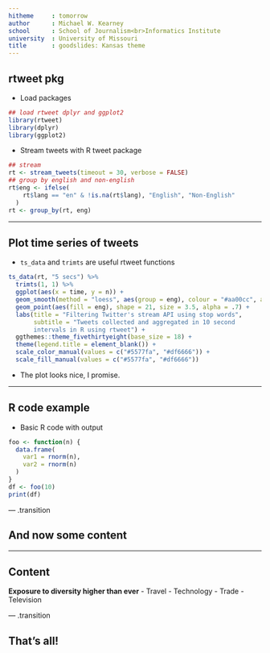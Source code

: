 ```yaml
---
hitheme     : tomorrow
author      : Michael W. Kearney
school      : School of Journalism<br>Informatics Institute
university  : University of Missouri
title       : goodslides: Kansas theme
---
```


## rtweet pkg

- Load packages

```r
## load rtweet dplyr and ggplot2
library(rtweet)
library(dplyr)
library(ggplot2)
```


- Stream tweets with R tweet package

```r
## stream
rt <- stream_tweets(timeout = 30, verbose = FALSE)
## group by english and non-english
rt$eng <- ifelse(
    rt$lang == "en" & !is.na(rt$lang), "English", "Non-English"
  )
rt <- group_by(rt, eng)
```

---

## Plot time series of tweets

- `ts_data` and `trimts` are useful rtweet functions

```r
ts_data(rt, "5 secs") %>%
  trimts(1, 1) %>%
  ggplot(aes(x = time, y = n)) +
  geom_smooth(method = "loess", aes(group = eng), colour = "#aa00cc", alpha = .3) +
  geom_point(aes(fill = eng), shape = 21, size = 3.5, alpha = .7) +
  labs(title = "Filtering Twitter's stream API using stop words",
       subtitle = "Tweets collected and aggregated in 10 second
	   intervals in R using rtweet") +
  ggthemes::theme_fivethirtyeight(base_size = 18) +
  theme(legend.title = element_blank()) +
  scale_color_manual(values = c("#5577fa", "#df6666")) +
  scale_fill_manual(values = c("#5577fa", "#df6666"))
```

- The plot looks nice, I promise.


---

## R code example

- Basic R code with output

```r
foo <- function(n) {
  data.frame(
    var1 = rnorm(n),
	var2 = rnorm(n)
  )
}
df <- foo(10)
print(df)
```


--- .transition

## And now some content

---

## Content

**Exposure to diversity higher than ever**
- Travel
- Technology
- Trade
- Television

--- .transition

## That's all!

